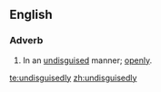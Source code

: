 ==English==

===Adverb===
{{en-adv}}
# In an [[undisguised]] manner; [[openly]].

[[te:undisguisedly]]
[[zh:undisguisedly]]